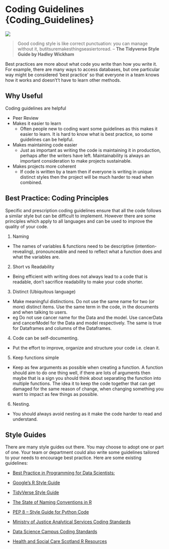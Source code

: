 # Coding Guidelines {Coding_Guidelines}

![](static/code_review)

> Good coding style is like correct punctuation: you can manage without it, butitsuremakesthingseasiertoread.
– **The Tidyverse Style Guide by Hadley Wickham**

Best practices are more about what code you write than how you write it.
For example, there are many ways to access databases, but one particular way might be considered ‘best practice’
so that everyone in a team knows how it works and doesn't’t have to learn other methods.

## Why Useful

Coding guidelines are helpful

* Peer Review
* Makes it easier to learn
  - Often people new to coding want some guidelines as this makes it easier to learn. It is hard to know what is best practice, so some guidelines can be helpful.
* Makes maintaining code easier
  - Just as important as writing the code is maintaining it in production, perhaps after the writers have left.  Maintainability is always an important consideration to make projects sustainable.
* Makes projects more coherent
  - If code is written by a team then if everyone is writing in unique distinct styles then the project
  will be much harder to read when combined.


## Best Practice: Coding Principles

Specific and prescription coding guidelines ensure that all the code follows a similar style but can be difficult to implement. However there are some principles which apply to all languages and can be used to improve the quality of your code.

1. Naming
  -  The names of variables & functions need to be descriptive (intention-revealing), pronounceable and need to reflect what a function does and what the variables are.
2. Short vs Readability
  - Being efficient with writing does not always lead to a code that is readable, don't sacrifice readability to make your code shorter.
3. Distinct (Ubiquitous language)
  - Make meaningful distinctions. Do not use the same name for two (or more) distinct items. Use the same term in the code, in the documents and when talking to users.
  - eg Do not use  cancer name for the Data and the model. Use cancerData and cancerModel for the Data and model respectively. The same is true for Dataframes and columns of the Dataframes.
4. Code can be self-documenting.
  - Put the effort to improve, organize and structure your code i.e. clean it.
5. Keep functions simple
  - Keep as few arguments as possible when creating a function. A function should aim to do one thing well, if there are lots of arguments then maybe that is a sign you should think about separating the function into multiple functions. The idea it to keep the code together that can get damaged for the same reason of change, when changing something you want to impact as few things as possible.  
6. Nesting.
  - You should always avoid nesting as it make the code harder to read and understand.

## Style Guides
There are many style guides out there. You may choose to adopt one or part of one. Your team or department could also write some guidelines tailored to your needs to encourage best practice.
Here are some existing guidelines:

* [Best Practice in Programming for Data Scientists:](https://datasciencecampus.github.io/coffee-and-coding/20190611_clean_code/Best_Practice_in_Programming_for_Data_Scientists_python_and_R.html#2_names)

* [Google’s R Style Guide](https://google.github.io/styleguide/Rguide.xml)

* [TidyVerse Style Guide](https://style.tidyverse.org/)

* [The State of Naming Conventions in R](https://journal.r-project.org/archive/2012-2/RJournal_2012-2_Baaaath.pdf)

* [PEP 8 -- Style Guide for Python Code](https://www.python.org/dev/peps/pep-0008/)

* [Ministry of Justice Analytical Services Coding Standards](https://github.com/moj-analytical-services/our-coding-standards)

* [Data Science Campus Coding Standards](https://datasciencecampus.github.io/coding-standards/)

* [Health and Social Care Scotland R Resources](https://github.com/Health-SocialCare-Scotland/R-Resources/blob/master/PHI%20R%20style%20guide.md)
